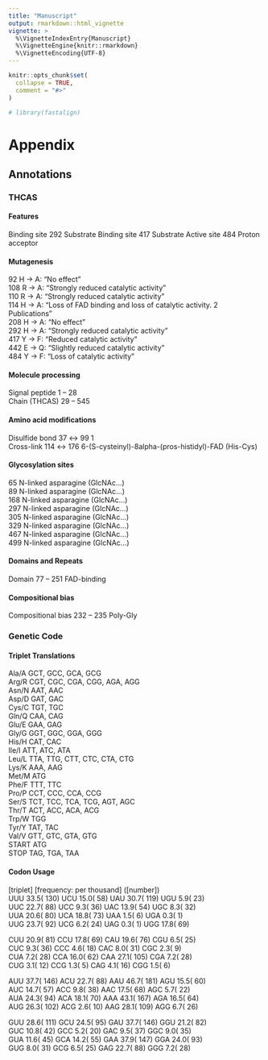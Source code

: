 ```yaml
---
title: "Manuscript"
output: rmarkdown::html_vignette
vignette: >
  %\VignetteIndexEntry{Manuscript}
  %\VignetteEngine{knitr::rmarkdown}
  %\VignetteEncoding{UTF-8}
---
```


```r
knitr::opts_chunk$set(
  collapse = TRUE,
  comment = "#>"
)
```

```r
# library(fastalign)
```

# Appendix
## Annotations
### THCAS
#### Features
Binding site 292 Substrate
Binding site 417 Substrate
Active site	 484 Proton acceptor

#### Mutagenesis
92  H → A: "No effect"          
108 R → A: "Strongly reduced catalytic activity"            
110 R → A: "Strongly reduced catalytic activity"            
114 H → A: "Loss of FAD binding and loss of catalytic activity. 2 Publications"         
208 H → A: "No effect"          
292 H → A: "Strongly reduced catalytic activity"            
417 Y → F: "Reduced catalytic activity"         
442 E → Q: "Slightly reduced catalytic activity"            
484 Y → F: "Loss of catalytic activity"         

#### Molecule processing
Signal peptide  1 – 28          
Chain (THCAS)	29 – 545            

#### Amino acid modifications
Disulfide bond	37 ↔ 99	1             
Cross-link	    114 ↔ 176	6-(S-cysteinyl)-8alpha-(pros-histidyl)-FAD (His-Cys)            

#### Glycosylation sites
65	N-linked asparagine (GlcNAc...)          
89	N-linked asparagine (GlcNAc...)          
168	N-linked asparagine (GlcNAc...)          
297	N-linked asparagine (GlcNAc...)          
305	N-linked asparagine (GlcNAc...)          
329	N-linked asparagine (GlcNAc...)          
467	N-linked asparagine (GlcNAc...)          
499	N-linked asparagine (GlcNAc...)          

#### Domains and Repeats
Domain	77 – 251	FAD-binding             

#### Compositional bias
Compositional bias	232 – 235	Poly-Gly   

### Genetic Code
#### Triplet Translations
Ala/A GCT, GCC, GCA, GCG          
Arg/R CGT, CGC, CGA, CGG, AGA, AGG          
Asn/N AAT, AAC          
Asp/D GAT, GAC          
Cys/C TGT, TGC          
Gln/Q CAA, CAG          
Glu/E GAA, GAG          
Gly/G GGT, GGC, GGA, GGG          
His/H CAT, CAC          
Ile/I ATT, ATC, ATA           
Leu/L TTA, TTG, CTT, CTC, CTA, CTG          
Lys/K AAA, AAG          
Met/M ATG           
Phe/F TTT, TTC          
Pro/P CCT, CCC, CCA, CCG          
Ser/S TCT, TCC, TCA, TCG, AGT, AGC          
Thr/T ACT, ACC, ACA, ACG          
Trp/W TGG           
Tyr/Y TAT, TAC          
Val/V GTT, GTC, GTA, GTG          
START ATG           
STOP TAG, TGA, TAA          

#### Codon Usage
[triplet] [frequency: per thousand] ([number])      
UUU 33.5(   130)  UCU 15.0(    58)  UAU 30.7(   119)  UGU  5.9(    23)      
UUC 22.7(    88)  UCC  9.3(    36)  UAC 13.9(    54)  UGC  8.3(    32)      
UUA 20.6(    80)  UCA 18.8(    73)  UAA  1.5(     6)  UGA  0.3(     1)      
UUG 23.7(    92)  UCG  6.2(    24)  UAG  0.3(     1)  UGG 17.8(    69)      

CUU 20.9(    81)  CCU 17.8(    69)  CAU 19.6(    76)  CGU  6.5(    25)      
CUC  9.3(    36)  CCC  4.6(    18)  CAC  8.0(    31)  CGC  2.3(     9)      
CUA  7.2(    28)  CCA 16.0(    62)  CAA 27.1(   105)  CGA  7.2(    28)      
CUG  3.1(    12)  CCG  1.3(     5)  CAG  4.1(    16)  CGG  1.5(     6)      

AUU 37.7(   146)  ACU 22.7(    88)  AAU 46.7(   181)  AGU 15.5(    60)      
AUC 14.7(    57)  ACC  9.8(    38)  AAC 17.5(    68)  AGC  5.7(    22)      
AUA 24.3(    94)  ACA 18.1(    70)  AAA 43.1(   167)  AGA 16.5(    64)      
AUG 26.3(   102)  ACG  2.6(    10)  AAG 28.1(   109)  AGG  6.7(    26)      

GUU 28.6(   111)  GCU 24.5(    95)  GAU 37.7(   146)  GGU 21.2(    82)      
GUC 10.8(    42)  GCC  5.2(    20)  GAC  9.5(    37)  GGC  9.0(    35)      
GUA 11.6(    45)  GCA 14.2(    55)  GAA 37.9(   147)  GGA 24.0(    93)      
GUG  8.0(    31)  GCG  6.5(    25)  GAG 22.7(    88)  GGG  7.2(    28)   



```r

```
